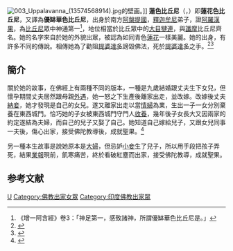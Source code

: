 [[File:003_Uppalavanna_(13574568914).jpg|thumb]]的壁画。]]
{{佛教}}
'''蓮{{zy|華|huā}}色比丘尼'''（{{lang-sa|Utpalavarṇā}}，{{lang-pi|Uppalavannā}}）即'''蓮花色比丘尼'''，又譯為'''優缽華色比丘尼'''，出身於南方[[阿槃提國|阿槃提國]]，[[釋迦牟尼|釋迦牟尼]]弟子，證[[阿羅漢果|阿羅漢果]]，為[[比丘尼|比丘尼]]眾中神通第一<ref>《增一阿含經》卷3：「神足第一，感致諸神，所謂優缽華色比丘尼是。」</ref>，地位相當於比丘眾中的[[大目犍連|大目犍連]]，與[[讖摩|讖摩]]比丘尼齊名。她的名字來自於她的外貌出眾，被認為如同青色[[蓮花|蓮花]]一樣美麗。她的出身，有許多不同的傳說。相傳她為了勸阻[[提婆達多|提婆達多]]謗毀佛法，死於[[提婆達多|提婆達多]]之手。<ref>{{cite book | title=《根本說一切有部毘奈耶破僧事·第10卷》 | url=http://tripitaka.cbeta.org/T24n1450_010 | others=[[義淨|義淨]]譯 | access-date=2018-08-23 | archive-date=2020-11-28 | archive-url=https://web.archive.org/web/20201128193339/http://tripitaka.cbeta.org/T24n1450_010 | dead-url=no }}</ref><ref>{{cite book | title=《大智度論·第14卷》 | url=http://tripitaka.cbeta.org/T25n1509_014 | author=[[龍樹|龍樹]]菩薩 | access-date=2018-08-23 | archive-date=2020-09-20 | archive-url=https://web.archive.org/web/20200920172928/http://tripitaka.cbeta.org/T25n1509_014 | dead-url=no }}</ref>

==簡介==
關於她的故事，在佛經上有兩種不同的版本，一種是九歲結婚跟丈夫生下女兒，但懷孕期間丈夫居然跟母親[[外遇|外遇]]，她一怒之下生產後離家出走，並改嫁。改嫁後丈夫[[納妾|納妾]]，她才發現是自己的女兒。遂又離家出走以當[[情婦|情婦]]為業，生出一子一女分別棄養在東西城門。恰巧她的子女被東西城門守門人[[收養|收養]]，幾年後子女長大又因兩家的約定遂結為夫婦，而自己的兒子又娶了自己。她知道自己嫁給兒子，又跟女兒同事一夫後，傷心出家，接受佛陀教導後，成就聖果。<ref>{{cite web |title=神通第一的比丘尼 |url=http://www.charity.idv.tw/b/b18.htm |website=祈樹給孤獨林 |access-date=2020-11-25 |archive-date=2020-02-21 |archive-url=https://web.archive.org/web/20200221004237/http://www.charity.idv.tw/b/b18.htm |dead-url=no }}</ref>

另一種本生故事是說她原本是[[正妻|大婦]]，但忌妒[[小妾|小妾]]生了兒子，所以用手段把孩子弄死，結果[[業報|業報]]現前，飢寒痛苦，終於看破紅塵而出家，接受佛陀教導，成就聖果。

==参考文献==
<div class="references-small">
<references />
</div>

{{DEFAULTSORT:Uppalavannā}}
[[Category:佛陀弟子|U]]
[[Category:佛教出家女眾|Category:佛教出家女眾]]
[[Category:印度佛教出家眾|Category:印度佛教出家眾]]